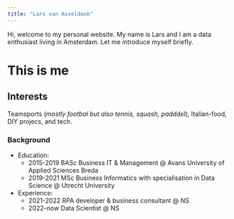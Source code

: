 ```yaml
---
title: "Lars van Asseldonk"
---
```


Hi, welcome to my personal website. My name is Lars and I am a data enthusiast living in Amsterdam. Let me introduce myself briefly.

# This is me

## Interests

Teamsports (_mostly footbal but also tennis, squash, padddel_), Italian-food, DIY projecs, and tech.

### Background

- Education:
  - 2015-2019 BASc Business IT & Management @ Avans University of Applied Sciences Breda
  - 2019-2021 MSc Business Informatics with specialisation in Data Science @ Utrecht University
- Experience:
  - 2021-2022 RPA developer & business consultant @ NS
  - 2022-now Data Scientist @ NS
